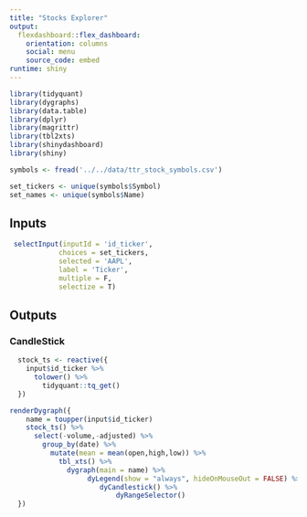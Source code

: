 ```yaml
---
title: "Stocks Explorer"
output: 
  flexdashboard::flex_dashboard:
    orientation: columns
    social: menu
    source_code: embed
runtime: shiny
---
```


```r
library(tidyquant)
library(dygraphs)
library(data.table)
library(dplyr)
library(magrittr)
library(tbl2xts)
library(shinydashboard)
library(shiny)

symbols <- fread('../../data/ttr_stock_symbols.csv')

set_tickers <- unique(symbols$Symbol)
set_names <- unique(symbols$Name)

```

Inputs {.sidebar}
-----------------------------------------------------------------------

```r
 selectInput(inputId = 'id_ticker',
            choices = set_tickers,
            selected = 'AAPL',
            label = 'Ticker',
            multiple = F,
            selectize = T)
```

Outputs
-----------------------------------------------------------------------

### CandleStick

```r
  stock_ts <- reactive({
    input$id_ticker %>% 
      tolower() %>% 
        tidyquant::tq_get()
  })

renderDygraph({
    name = toupper(input$id_ticker)
    stock_ts() %>% 
      select(-volume,-adjusted) %>% 
        group_by(date) %>%
          mutate(mean = mean(open,high,low)) %>% 
            tbl_xts() %>% 
              dygraph(main = name) %>% 
                   dyLegend(show = "always", hideOnMouseOut = FALSE) %>% 
                      dyCandlestick() %>% 
                          dyRangeSelector() 
  })
```